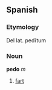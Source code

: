 ==Spanish==
===Etymology===
Del lat. pedĭtum

<!-- This should be checked -->

===Noun===
'''pedo''' ''m''

# [[fart]]